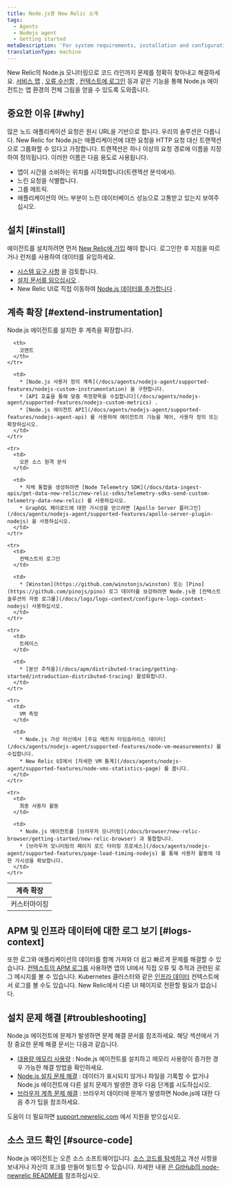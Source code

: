 ```yaml
---
title: Node.js용 New Relic 소개
tags:
  - Agents
  - Nodejs agent
  - Getting started
metaDescription: 'For system requirements, installation and configuration procedures, and troubleshooting tips for New Relic''s Node.js agent, start here.'
translationType: machine
---
```


New Relic의 Node.js 모니터링으로 코드 라인까지 문제를 정확히 찾아내고 해결하세요. [서비스 맵](/docs/data-analysis/service-maps/get-started/introduction-service-maps) , [오류 수신함](/docs/errors-inbox/errors-inbox) , [컨텍스트에 로그인](/docs/apm/new-relic-apm/getting-started/get-started-logs-context) 등과 같은 기능을 통해 Node.js 에이전트는 앱 환경의 전체 그림을 얻을 수 있도록 도와줍니다.

## 중요한 이유 [#why]

많은 노드 애플리케이션 요청은 원시 URL을 기반으로 합니다. 우리의 솔루션은 다릅니다. New Relic for Node.js는 애플리케이션에 대한 요청을 HTTP 요청 대신 트랜잭션으로 그룹화할 수 있다고 가정합니다. 트랜잭션은 하나 이상의 요청 경로에 이름을 지정하여 정의됩니다. 이러한 이름은 다음 용도로 사용됩니다.

* 앱이 시간을 소비하는 위치를 시각화합니다(트랜잭션 분석에서).
* 느린 요청을 식별합니다.
* 그룹 메트릭.
* 애플리케이션의 어느 부분이 느린 데이터베이스 성능으로 고통받고 있는지 보여주십시오.

## 설치 [#install]

에이전트를 설치하려면 먼저 [New Relic에 가입](https://newrelic.com/signup) 해야 합니다. 로그인한 후 지침을 따르거나 런처를 사용하여 데이터를 유입하세요.

* [시스템 요구 사항](/docs/agents/nodejs-agent/getting-started/compatibility-requirements-nodejs-agent) 을 검토합니다.
* [설치 문서를 읽으십시오](/docs/agents/nodejs-agent/installation-configuration/install-nodejs-agent) .
* New Relic UI로 직접 이동하여 [Node.js 데이터를 추가합니다](https://one.newrelic.com/launcher/nr1-core.settings?pane=eyJuZXJkbGV0SWQiOiJ0dWNzb24ucGxnLWluc3RydW1lbnQtZXZlcnl0aGluZyJ9&cards%5B0%5D=eyJuZXJkbGV0SWQiOiJzZXR1cC1uZXJkbGV0cy5zZXR1cC1ub2RlLWludGVncmF0aW9uIiwiYWNjb3VudElkIjoyNjQwNDA5fQ==&platform%5BaccountId%5D=1) .

## 계측 확장 [#extend-instrumentation]

Node.js 에이전트를 설치한 후 계측을 확장합니다.

<table>
  <thead>
    <tr>
      <th style={{ width: "200px" }}>
        계측 확장
      </th>

      <th>
        코멘트
      </th>
    </tr>
  </thead>

  <tbody>
    <tr>
      <td>
        커스터마이징
      </td>

      <td>
        * [Node.js 사용자 정의 계측](/docs/agents/nodejs-agent/supported-features/nodejs-custom-instrumentation) 을 구현합니다.
        * [API 호출을 통해 맞춤 측정항목을 수집합니다](/docs/agents/nodejs-agent/supported-features/nodejs-custom-metrics) .
        * [Node.js 에이전트 API](/docs/agents/nodejs-agent/supported-features/nodejs-agent-api) 를 사용하여 에이전트의 기능을 제어, 사용자 정의 또는 확장하십시오.
      </td>
    </tr>

    <tr>
      <td>
        오픈 소스 원격 분석
      </td>

      <td>
        * 자체 통합을 생성하려면 [Node Telemetry SDK](/docs/data-ingest-apis/get-data-new-relic/new-relic-sdks/telemetry-sdks-send-custom-telemetry-data-new-relic) 를 사용하십시오.
        * GraphQL 페이로드에 대한 가시성을 얻으려면 [Apollo Server 플러그인](/docs/agents/nodejs-agent/supported-features/apollo-server-plugin-nodejs) 을 사용하십시오.
      </td>
    </tr>

    <tr>
      <td>
        컨텍스트의 로그인
      </td>

      <td>
        * [Winston](https://github.com/winstonjs/winston) 또는 [Pino](https://github.com/pinojs/pino) 로그 데이터를 보강하려면 Node.js용 [컨텍스트 솔루션의 자동 로그를](/docs/logs/logs-context/configure-logs-context-nodejs) 사용하십시오.
      </td>
    </tr>

    <tr>
      <td>
        트레이스
      </td>

      <td>
        * [분산 추적을](/docs/apm/distributed-tracing/getting-started/introduction-distributed-tracing) 활성화합니다.
      </td>
    </tr>

    <tr>
      <td>
        VM 측정
      </td>

      <td>
        * Node.js 가상 머신에서 [주요 메트릭 타임슬라이스 데이터](/docs/agents/nodejs-agent/supported-features/node-vm-measurements) 를 수집합니다.
        * New Relic UI에서 [자세한 VM 통계](/docs/agents/nodejs-agent/supported-features/node-vms-statistics-page) 를 봅니다.
      </td>
    </tr>

    <tr>
      <td>
        최종 사용자 활동
      </td>

      <td>
        * Node.js 에이전트를 [브라우저 모니터링](/docs/browser/new-relic-browser/getting-started/new-relic-browser) 과 통합합니다.
        * [브라우저 모니터링의 페이지 로드 타이밍 프로세스](/docs/agents/nodejs-agent/supported-features/page-load-timing-nodejs) 를 통해 사용자 활동에 대한 가시성을 확보합니다.
      </td>
    </tr>
  </tbody>
</table>

## APM 및 인프라 데이터에 대한 로그 보기 [#logs-context]

또한 로그와 애플리케이션의 데이터를 함께 가져와 더 쉽고 빠르게 문제를 해결할 수 있습니다. [컨텍스트의 APM 로그를](/docs/apm/new-relic-apm/getting-started/get-started-logs-context) 사용하면 앱의 UI에서 직접 오류 및 추적과 관련된 로그 메시지를 볼 수 있습니다. Kubernetes 클러스터와 같은 [인프라 데이터](/docs/logs/forward-logs/forward-your-logs-using-infrastructure-agent/) 컨텍스트에서 로그를 볼 수도 있습니다. New Relic에서 다른 UI 페이지로 전환할 필요가 없습니다.

## 설치 문제 해결 [#troubleshooting]

Node.js 에이전트에 문제가 발생하면 문제 해결 문서를 참조하세요. 해당 섹션에서 가장 중요한 문제 해결 문서는 다음과 같습니다.

* [대용량 메모리 사용량](/docs/agents/nodejs-agent/troubleshooting/troubleshooting-large-memory-usage-nodejs) : Node.js 에이전트를 설치하고 메모리 사용량이 증가한 경우 가능한 해결 방법을 확인하세요.
* [Node.js 설치 문제 해결](/docs/agents/nodejs-agent/troubleshooting/troubleshooting-your-nodejs-installation) : 데이터가 표시되지 않거나 파일을 기록할 수 없거나 Node.js 에이전트에 다른 설치 문제가 발생한 경우 다음 단계를 시도하십시오.
* [브라우저 계측 문제 해결](/docs/agents/nodejs-agent/troubleshooting/troubleshooting-page-load-timing-nodejs) : 브라우저 데이터에 문제가 발생하면 Node.js에 대한 다음 추가 팁을 참조하세요.

도움이 더 필요하면 [support.newrelic.com](https://support.newrelic.com) 에서 지원을 받으십시오.

## 소스 코드 확인 [#source-code]

Node.js 에이전트는 오픈 소스 소프트웨어입니다. [소스 코드를 탐색하고](https://github.com/newrelic/node-newrelic) 개선 사항을 보내거나 자신의 포크를 만들어 빌드할 수 있습니다. 자세한 내용 [은 GitHub의 node-newrelic README를](https://github.com/newrelic/node-newrelic/blob/main/README.md) 참조하십시오.